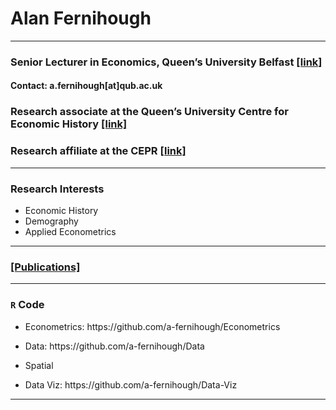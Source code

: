 # Alan Fernihough

***

### Senior Lecturer in Economics, Queen's University Belfast [[link]](https://pure.qub.ac.uk/en/persons/alan-fernihough/)
#### Contact: a.fernihough[at]qub.ac.uk

### Research associate at the Queen's University Centre for Economic History [[link]](http://www.quceh.org.uk/research-associates.html)
### Research affiliate at the CEPR [[link]](https://portal.cepr.org/users/afernihoughqubacuk)

***

### Research Interests
* Economic History
* Demography
* Applied Econometrics

***

### [[Publications]](https://a-fernihough.github.io/bibliography.html)

***

### `R` Code

* Econometrics: https://github.com/a-fernihough/Econometrics

* Data: https://github.com/a-fernihough/Data

* Spatial

* Data Viz: https://github.com/a-fernihough/Data-Viz

***
